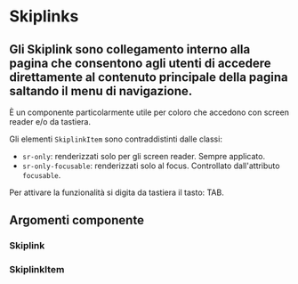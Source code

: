 
<Meta title='Documentazione/Menu di navigazione/Skiplink' of={Skiplink} />

# Skiplinks

## Gli Skiplink sono collegamento interno alla pagina che consentono agli utenti di accedere direttamente al contenuto principale della pagina saltando il menu di navigazione.

È un componente particolarmente utile per coloro che accedono con screen reader e/o da tastiera.

Gli elementi `SkiplinkItem` sono contraddistinti dalle classi:

- `sr-only`: renderizzati solo per gli screen reader. Sempre applicato.
- `sr-only-focusable`: renderizzati solo al focus. Controllato dall'attributo `focusable`.

Per attivare la funzionalità si digita da tastiera il tasto: TAB.

<Canvas>
  <Story id='componenti-skiplink--esempi' />
</Canvas>

## Argomenti componente

### Skiplink

<ArgsTable of={Skiplink} />

### SkiplinkItem

<ArgsTable of={SkiplinkItem} />
